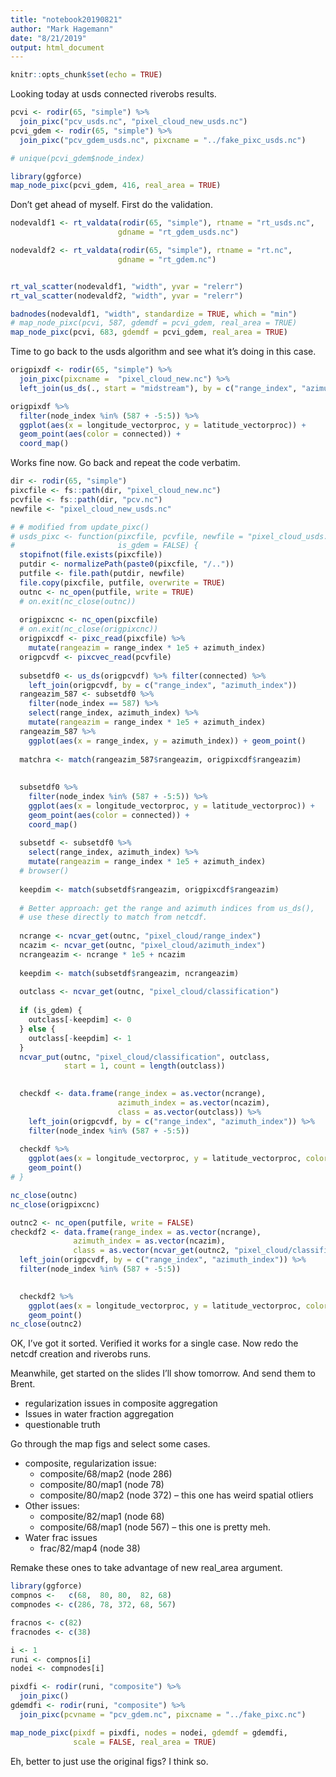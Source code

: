 ```yaml
---
title: "notebook20190821"
author: "Mark Hagemann"
date: "8/21/2019"
output: html_document
---
```


```r
knitr::opts_chunk$set(echo = TRUE)
```

Looking today at usds connected riverobs results. 

```r

pcvi <- rodir(65, "simple") %>% 
  join_pixc("pcv_usds.nc", "pixel_cloud_new_usds.nc")
pcvi_gdem <- rodir(65, "simple") %>% 
  join_pixc("pcv_gdem_usds.nc", pixcname = "../fake_pixc_usds.nc")

# unique(pcvi_gdem$node_index)

library(ggforce)
map_node_pixc(pcvi_gdem, 416, real_area = TRUE)
```

Don't get ahead of myself. First do the validation. 

```r
nodevaldf1 <- rt_valdata(rodir(65, "simple"), rtname = "rt_usds.nc", 
                        gdname = "rt_gdem_usds.nc")

nodevaldf2 <- rt_valdata(rodir(65, "simple"), rtname = "rt.nc", 
                        gdname = "rt_gdem.nc")


rt_val_scatter(nodevaldf1, "width", yvar = "relerr")
rt_val_scatter(nodevaldf2, "width", yvar = "relerr")

badnodes(nodevaldf1, "width", standardize = TRUE, which = "min")
# map_node_pixc(pcvi, 587, gdemdf = pcvi_gdem, real_area = TRUE)
map_node_pixc(pcvi, 683, gdemdf = pcvi_gdem, real_area = TRUE)
```


Time to go back to the usds algorithm and see what it's doing in this case.

```r
origpixdf <- rodir(65, "simple") %>% 
  join_pixc(pixcname =  "pixel_cloud_new.nc") %>% 
  left_join(us_ds(., start = "midstream"), by = c("range_index", "azimuth_index"))

origpixdf %>% 
  filter(node_index %in% (587 + -5:5)) %>% 
  ggplot(aes(x = longitude_vectorproc, y = latitude_vectorproc)) +
  geom_point(aes(color = connected)) +
  coord_map()


```

Works fine now. Go back and repeat the code verbatim. 

```r
dir <- rodir(65, "simple")
pixcfile <- fs::path(dir, "pixel_cloud_new.nc")
pcvfile <- fs::path(dir, "pcv.nc")
newfile <- "pixel_cloud_new_usds.nc"

# # modified from update_pixc()
# usds_pixc <- function(pixcfile, pcvfile, newfile = "pixel_cloud_usds.nc",
#                       is_gdem = FALSE) {
  stopifnot(file.exists(pixcfile))
  putdir <- normalizePath(paste0(pixcfile, "/.."))
  putfile <- file.path(putdir, newfile)
  file.copy(pixcfile, putfile, overwrite = TRUE)
  outnc <- nc_open(putfile, write = TRUE)
  # on.exit(nc_close(outnc))
  
  origpixcnc <- nc_open(pixcfile)
  # on.exit(nc_close(origpixcnc))
  origpixcdf <- pixc_read(pixcfile) %>% 
    mutate(rangeazim = range_index * 1e5 + azimuth_index)
  origpcvdf <- pixcvec_read(pcvfile)
  
  subsetdf0 <- us_ds(origpcvdf) %>% filter(connected) %>% 
    left_join(origpcvdf, by = c("range_index", "azimuth_index"))
  rangeazim_587 <- subsetdf0 %>% 
    filter(node_index == 587) %>% 
    select(range_index, azimuth_index) %>% 
    mutate(rangeazim = range_index * 1e5 + azimuth_index)
  rangeazim_587 %>% 
    ggplot(aes(x = range_index, y = azimuth_index)) + geom_point()
  
  matchra <- match(rangeazim_587$rangeazim, origpixcdf$rangeazim)
  
  
  subsetdf0 %>% 
    filter(node_index %in% (587 + -5:5)) %>% 
    ggplot(aes(x = longitude_vectorproc, y = latitude_vectorproc)) +
    geom_point(aes(color = connected)) +
    coord_map()
  
  subsetdf <- subsetdf0 %>% 
    select(range_index, azimuth_index) %>% 
    mutate(rangeazim = range_index * 1e5 + azimuth_index)
  # browser()
  
  keepdim <- match(subsetdf$rangeazim, origpixcdf$rangeazim)
  
  # Better approach: get the range and azimuth indices from us_ds(), 
  # use these directly to match from netcdf. 
  
  ncrange <- ncvar_get(outnc, "pixel_cloud/range_index")
  ncazim <- ncvar_get(outnc, "pixel_cloud/azimuth_index")
  ncrangeazim <- ncrange * 1e5 + ncazim
  
  keepdim <- match(subsetdf$rangeazim, ncrangeazim)
  
  outclass <- ncvar_get(outnc, "pixel_cloud/classification")
  
  if (is_gdem) {
    outclass[-keepdim] <- 0
  } else {
    outclass[-keepdim] <- 1
  }
  ncvar_put(outnc, "pixel_cloud/classification", outclass, 
            start = 1, count = length(outclass))      

  
  checkdf <- data.frame(range_index = as.vector(ncrange),
                        azimuth_index = as.vector(ncazim),
                        class = as.vector(outclass)) %>% 
    left_join(origpcvdf, by = c("range_index", "azimuth_index")) %>% 
    filter(node_index %in% (587 + -5:5))
  
  checkdf %>% 
    ggplot(aes(x = longitude_vectorproc, y = latitude_vectorproc, color = class)) + 
    geom_point()
# }

nc_close(outnc)
nc_close(origpixcnc)

outnc2 <- nc_open(putfile, write = FALSE)
checkdf2 <- data.frame(range_index = as.vector(ncrange),
              azimuth_index = as.vector(ncazim),
              class = as.vector(ncvar_get(outnc2, "pixel_cloud/classification"))) %>% 
  left_join(origpcvdf, by = c("range_index", "azimuth_index")) %>% 
  filter(node_index %in% (587 + -5:5))

  
  checkdf2 %>% 
    ggplot(aes(x = longitude_vectorproc, y = latitude_vectorproc, color = class)) + 
    geom_point()
nc_close(outnc2)
```

OK, I've got it sorted. Verified it works for a single case. Now redo the netcdf creation and riverobs runs. 


Meanwhile, get started on the slides I'll show tomorrow. And send them to Brent.

- regularization issues in composite aggregation
- Issues in water fraction aggregation
- questionable truth

Go through the map figs and select some cases. 

- composite, regularization issue: 
  - composite/68/map2 (node 286)
  - composite/80/map1 (node 78)
  - composite/80/map2 (node 372) -- this one has weird spatial otliers
- Other issues: 
  - composite/82/map1 (node 68)
  - composite/68/map1 (node 567) -- this one is pretty meh. 
- Water frac issues
  - frac/82/map4 (node 38)

Remake these ones to take advantage of new real_area argument.

```r
library(ggforce)
compnos <-   c(68,  80, 80,  82, 68)
compnodes <- c(286, 78, 372, 68, 567)

fracnos <- c(82)
fracnodes <- c(38)

i <- 1
runi <- compnos[i]
nodei <- compnodes[i]

pixdfi <- rodir(runi, "composite") %>% 
  join_pixc()
gdemdfi <- rodir(runi, "composite") %>% 
  join_pixc(pcvname = "pcv_gdem.nc", pixcname = "../fake_pixc.nc")

map_node_pixc(pixdf = pixdfi, nodes = nodei, gdemdf = gdemdfi, 
              scale = FALSE, real_area = TRUE)
```

Eh, better to just use the original figs? I think so. 
